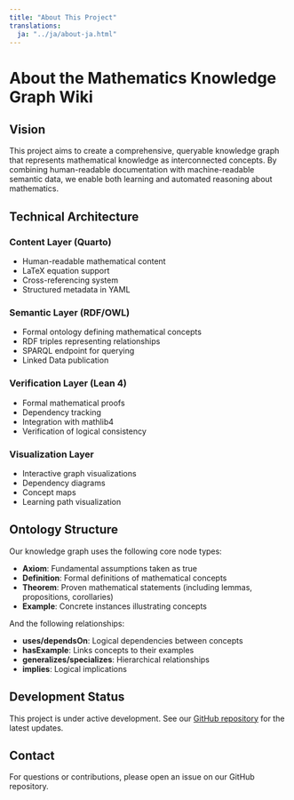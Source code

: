 ```yaml
---
title: "About This Project"
translations:
  ja: "../ja/about-ja.html"
---
```


# About the Mathematics Knowledge Graph Wiki

## Vision

This project aims to create a comprehensive, queryable knowledge graph that represents mathematical knowledge as interconnected concepts. By combining human-readable documentation with machine-readable semantic data, we enable both learning and automated reasoning about mathematics.

## Technical Architecture

### Content Layer (Quarto)
- Human-readable mathematical content
- LaTeX equation support
- Cross-referencing system
- Structured metadata in YAML

### Semantic Layer (RDF/OWL)
- Formal ontology defining mathematical concepts
- RDF triples representing relationships
- SPARQL endpoint for querying
- Linked Data publication

### Verification Layer (Lean 4)
- Formal mathematical proofs
- Dependency tracking
- Integration with mathlib4
- Verification of logical consistency

### Visualization Layer
- Interactive graph visualizations
- Dependency diagrams
- Concept maps
- Learning path visualization

## Ontology Structure

Our knowledge graph uses the following core node types:

- **Axiom**: Fundamental assumptions taken as true
- **Definition**: Formal definitions of mathematical concepts
- **Theorem**: Proven mathematical statements (including lemmas, propositions, corollaries)
- **Example**: Concrete instances illustrating concepts

And the following relationships:

- **uses/dependsOn**: Logical dependencies between concepts
- **hasExample**: Links concepts to their examples
- **generalizes/specializes**: Hierarchical relationships
- **implies**: Logical implications

## Development Status

This project is under active development. See our [GitHub repository](https://github.com/RK0429/ModernMath) for the latest updates.

## Contact

For questions or contributions, please open an issue on our GitHub repository.
